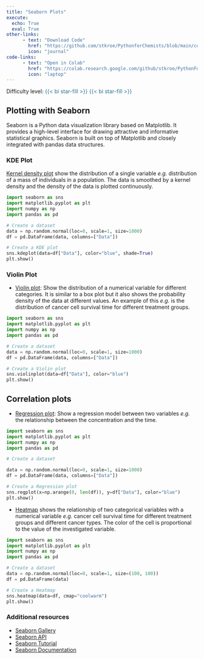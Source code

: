```yaml
---
title: "Seaborn Plots"
execute: 
  echo: True
  eval: True
other-links: 
      - text: "Download Code"
        href: "https://github.com/stkroe/PythonforChemists/blob/main/course/notebooks/Seaborn.ipynb"
        icon: "journal"
code-links:
      - text: "Open in Colab"
        href: "https://colab.research.google.com/github/stkroe/PythonForChemists/blob/main/course/notebooks/Seaborn.ipynb"
        icon: "laptop"
--- 
```


Difficulty level: <span style="color:#2B7492">{{< bi star-fill >}} {{< bi star-fill >}} </span>

## Plotting with Seaborn {.unnumbered}

Seaborn is a Python data visualization library based on Matplotlib. It provides a high-level interface for drawing attractive and informative statistical graphics. Seaborn is built on top of Matplotlib and closely integrated with pandas data structures.


### KDE Plot {.unnumbered}
[Kernel density plot](https://seaborn.pydata.org/generated/seaborn.kdeplot.html) show the distribution of a single variable *e.g.* distribution of a mass of individuals in a population. The data is smoothed by a kernel density and the density of the data is plotted continuously.

```python
import seaborn as sns
import matplotlib.pyplot as plt
import numpy as np
import pandas as pd

# Create a dataset
data = np.random.normal(loc=0, scale=1, size=1000)
df = pd.DataFrame(data, columns=["Data"])

# Create a KDE plot
sns.kdeplot(data=df["Data"], color="blue", shade=True)
plt.show()
```


### Violin Plot {.unnumbered}

- [Violin plot](https://seaborn.pydata.org/generated/seaborn.violinplot.html): Show the distribution of a numerical variable for different categories. It is similar to a box plot but it also shows the probability density of the data at different values. An example of this *e.g.* is the distribution of cancer cell survival time for different treatment groups.

```python
import seaborn as sns
import matplotlib.pyplot as plt
import numpy as np
import pandas as pd

# Create a dataset
data = np.random.normal(loc=0, scale=1, size=1000)
df = pd.DataFrame(data, columns=["Data"])

# Create a Violin plot
sns.violinplot(data=df["Data"], color="blue")
plt.show()
```


## Correlation plots {.unnumbered}

- [Regression plot](https://seaborn.pydata.org/generated/seaborn.regplot.html):
Show a regression model between two variables *e.g.* the relationship between the concentration and the time.

```python
import seaborn as sns
import matplotlib.pyplot as plt
import numpy as np
import pandas as pd

# Create a dataset

data = np.random.normal(loc=0, scale=1, size=1000)
df = pd.DataFrame(data, columns=["Data"])

# Create a Regression plot
sns.regplot(x=np.arange(0, len(df)), y=df["Data"], color="blue")
plt.show()
``` 

- [Heatmap](https://seaborn.pydata.org/generated/seaborn.heatmap.html) shows the relationship of two categorical variables with a numerical variable *e.g.* cancer cell survival time for different treatment groups and different cancer types. The color of the cell is proportional to the value of the investigated variable.

```python
import seaborn as sns
import matplotlib.pyplot as plt
import numpy as np
import pandas as pd

# Create a dataset
data = np.random.normal(loc=0, scale=1, size=(100, 100))
df = pd.DataFrame(data)

# Create a Heatmap
sns.heatmap(data=df, cmap="coolwarm")
plt.show()
```

### Additional resources {.unnumbered}

- [Seaborn Gallery](https://seaborn.pydata.org/examples/index.html)
- [Seaborn API](https://seaborn.pydata.org/api.html)
- [Seaborn Tutorial](https://seaborn.pydata.org/tutorial.html)
- [Seaborn Documentation](https://seaborn.pydata.org/index.html)